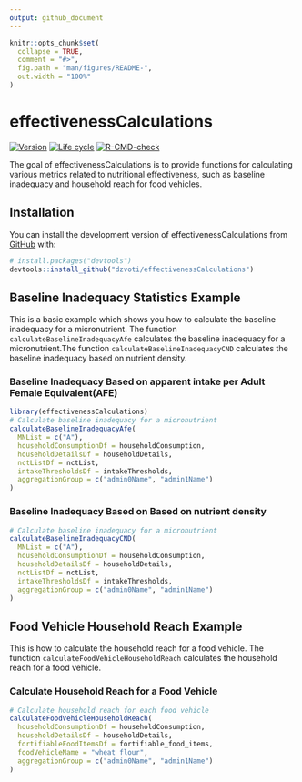 ```yaml
---
output: github_document
---
```


<!-- README.md is generated from README.Rmd. Please edit that file -->

```r
knitr::opts_chunk$set(
  collapse = TRUE,
  comment = "#>",
  fig.path = "man/figures/README-",
  out.width = "100%"
)
```

# effectivenessCalculations

<!-- badges: start -->
<!-- [![CRAN status]()]()
[![License](https://github.com/dzvoti/effectivenessCalculations?tab=MIT-2-ov-file)](https://github.com/dzvoti/effectivenessCalculations?tab=MIT-2-ov-file) -->
[![Version](https://img.shields.io/badge/version-v0.2.0-blue)](https://img.shields.io/badge/version-v0.2.0-blue)
[![Life cycle](https://img.shields.io/badge/lifecycle-experimental-orange.svg)](https://lifecycle.r-lib.org/articles/stages.html)
[![R-CMD-check](https://github.com/dzvoti/effectivenessCalculations/actions/workflows/R-CMD-check.yaml/badge.svg)](https://github.com/dzvoti/effectivenessCalculations/actions/workflows/R-CMD-check.yaml)
<!-- badges: end -->

The goal of effectivenessCalculations is to provide functions for calculating various metrics related to nutritional effectiveness, such as baseline inadequacy and household reach for food vehicles.

## Installation

You can install the development version of effectivenessCalculations from [GitHub](https://github.com/dzvoti/effectivenessCalculations) with:

```r
# install.packages("devtools")
devtools::install_github("dzvoti/effectivenessCalculations")
```

## Baseline Inadequacy Statistics Example

This is a basic example which shows you how to calculate the baseline inadequacy for a micronutrient. The function `calculateBaselineInadequacyAfe` calculates the baseline inadequacy for a micronutrient.The function `calculateBaselineInadequacyCND` calculates the baseline inadequacy based on nutrient density. 
<!-- The function takes the following arguments: -->
<!-- - `MNList`: A character vector containing the names of the micronutrients for which the baseline inadequacy is to be calculated.
- `aggregationGroup`: A character vector containing the names of the columns to be used for aggregation. The baseline inadequacy will be calculated for each unique combination of the values in the columns specified in this vector.
- `householdConsumptionDf`: A data frame containing the household consumption data.
- `householdDetailsDf`: A data frame containing the household details.
- `intakeThresholds`: A data frame containing the intake thresholds for the micronutrients.
- `nctList`: A data frame containing the nutrient content of the food items. -->

### Baseline Inadequacy Based on apparent intake per Adult Female Equivalent(AFE)

```r
library(effectivenessCalculations)
# Calculate baseline inadequacy for a micronutrient
calculateBaselineInadequacyAfe(
  MNList = c("A"),
  householdConsumptionDf = householdConsumption,
  householdDetailsDf = householdDetails,
  nctListDf = nctList,
  intakeThresholdsDf = intakeThresholds,
  aggregationGroup = c("admin0Name", "admin1Name")
)
```

### Baseline Inadequacy Based on Based on nutrient density

```r
# Calculate baseline inadequacy for a micronutrient
calculateBaselineInadequacyCND(
  MNList = c("A"),
  householdConsumptionDf = householdConsumption,
  householdDetailsDf = householdDetails,
  nctListDf = nctList,
  intakeThresholdsDf = intakeThresholds,
  aggregationGroup = c("admin0Name", "admin1Name")
)
```

## Food Vehicle Household Reach Example
This is how to calculate the household reach for a food vehicle. The function `calculateFoodVehicleHouseholdReach` calculates the household reach for a food vehicle. 
<!-- The function takes the following arguments:

- `householdConsumptionDf`: A data frame containing the household consumption data. 
- `householdDetailsDf`: A data frame containing the household details.
- `fortifiableFoodItemsDf`: A data frame containing the fortifiable food items. 
- `foodVehicleName`: The name of the food vehicle for which the household reach is to be calculated.
- `aggregationGroup`: A character vector containing the names of the columns to be used for aggregation. The household reach will be calculated for each unique combination of the values in the columns specified in this vector. -->

### Calculate Household Reach for a Food Vehicle
```r
# Calculate household reach for each food vehicle
calculateFoodVehicleHouseholdReach(
  householdConsumptionDf = householdConsumption,
  householdDetailsDf = householdDetails,
  fortifiableFoodItemsDf = fortifiable_food_items,
  foodVehicleName = "wheat flour",
  aggregationGroup = c("admin0Name", "admin1Name")
)
```



